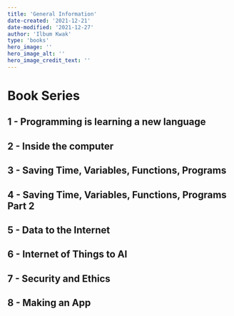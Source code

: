 ```yaml
---
title: 'General Information'
date-created: '2021-12-21'
date-modified: '2021-12-27'
author: 'Ilbum Kwak'
type: 'books'
hero_image: ''
hero_image_alt: ''
hero_image_credit_text: ''
---
```


# Book Series

## 1 - Programming is learning a new language

## 2 - Inside the computer

## 3 - Saving Time, Variables, Functions, Programs

## 4 - Saving Time, Variables, Functions, Programs Part 2

## 5 - Data to the Internet

## 6 - Internet of Things to AI

## 7 - Security and Ethics

## 8 - Making an App
